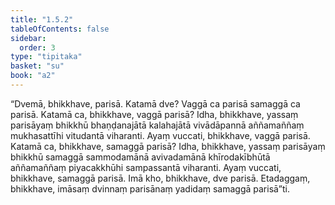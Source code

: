 ```yaml
---
title: "1.5.2"
tableOfContents: false
sidebar:
  order: 3
type: "tipitaka"
basket: "su"
book: "a2"
---
```



<DynamicBreadcrumb />

<Division number="44" book="a2">

<Paragraph number="108" book="a2">
“Dvemā, bhikkhave, parisā. Katamā dve? Vaggā ca parisā samaggā ca parisā. Katamā ca, bhikkhave, vaggā parisā? Idha, bhikkhave, yassaṃ parisāyaṃ bhikkhū bhaṇḍanajātā kalahajātā vivādāpannā aññamaññaṃ mukhasattīhi vitudantā viharanti. Ayaṃ vuccati, bhikkhave, vaggā parisā.
</Paragraph>

<Paragraph number="109" book="a2">
Katamā ca, bhikkhave, samaggā parisā? Idha, bhikkhave, yassaṃ parisāyaṃ bhikkhū samaggā sammodamānā avivadamānā khīrodakībhūtā aññamaññaṃ piyacakkhūhi sampassantā viharanti. Ayaṃ vuccati, bhikkhave, samaggā parisā. Imā kho, bhikkhave, dve parisā. Etadaggaṃ, bhikkhave, imāsaṃ dvinnaṃ parisānaṃ yadidaṃ samaggā parisā”ti.
</Paragraph>
</Division>